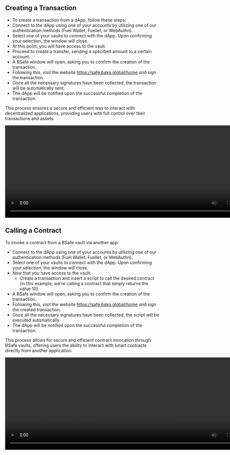 

## Creating a Transaction
- To create a transaction from a dApp, follow these steps:
- Connect to the dApp using one of your accounts by utilizing one of our authentication methods (Fuel Wallet, Fuellet, or WebAuthn).
- Select one of your vaults to connect with the dApp. Upon confirming your selection, the window will close.
- At this point, you will have access to the vault.
- Proceed to create a transfer, sending a specified amount to a certain account.
- A BSafe window will open, asking you to confirm the creation of the transaction.
- Following this, visit the website https://safe.bako.global/home and sign the transaction.
- Once all the necessary signatures have been collected, the transaction will be automatically sent.
- The dApp will be notified upon the successful completion of the transaction.

This process ensures a secure and efficient way to interact with decentralized applications, providing users with full control over their transactions and assets.


<video width="800" height="300" controls>
  <source
    src="https://besafe-asset.s3.amazonaws.com/DOC_BAKO_CONNECTOR_EXAMPLE_TX.webm"
    type="video/webm"
  />
  Seu navegador não suporta a tag de vídeo.
</video>

## Calling a Contract
To invoke a contract from a BSafe vault via another app:

- Connect to the dApp using one of your accounts by utilizing one of our authentication methods (Fuel Wallet, Fuellet, or WebAuthn).
- Select one of your vaults to connect with the dApp. Upon confirming your selection, the window will close.
- Now that you have access to the vault:
    - Create a transaction and insert a script to call the desired contract (in this example, we're calling a contract that simply returns the value 10).
- A BSafe window will open, asking you to confirm the creation of the transaction.
- Following this, visit the website https://safe.bako.global/home and sign the created transaction.
- Once all the necessary signatures have been collected, the script will be executed automatically.
- The dApp will be notified upon the successful completion of the transaction.

This process allows for secure and efficient contract invocation through BSafe vaults, offering users the ability to interact with smart contracts directly from another application.

<video width="800" height="300" controls>
  <source
    src="https://besafe-asset.s3.amazonaws.com/DOC_BAKO_CONNECTOR_EXAMPLE_CONTRACT.webm"
    type="video/webm"
  />
  Seu navegador não suporta a tag de vídeo.
</video>
